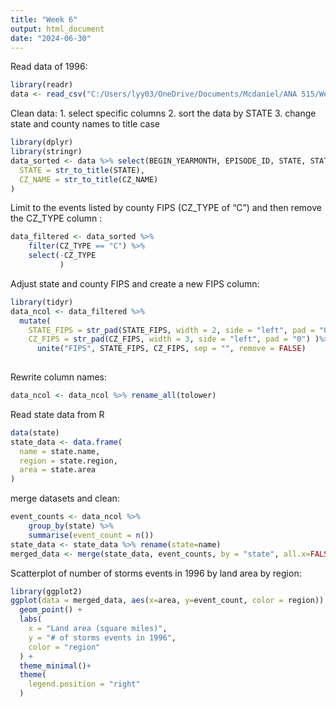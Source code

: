 ---
title: "Week 6"
output: html_document
date: "2024-06-30"
---

Read data of 1996:

```{r setup, include = True}
library(readr)
data <- read_csv("C:/Users/lyy03/OneDrive/Documents/Mcdaniel/ANA 515/Week 6/StormEvents_details-ftp_v1.0_d1996_c20220425.csv.gz")

```

Clean data:
1. select specific columns
2. sort the data by STATE
3. change state and county names to title case
```{r, echo=True}
library(dplyr)
library(stringr)
data_sorted <- data %>% select(BEGIN_YEARMONTH, EPISODE_ID, STATE, STATE_FIPS, CZ_NAME, CZ_TYPE, CZ_FIPS, EVENT_TYPE) %>% arrange(STATE) %>% mutate (
  STATE = str_to_title(STATE),
  CZ_NAME = str_to_title(CZ_NAME)
)
```

Limit to the events listed by county FIPS (CZ_TYPE of “C”) and then remove the CZ_TYPE column :
```{r, echo = True}
data_filtered <- data_sorted %>% 
    filter(CZ_TYPE == "C") %>%
    select(-CZ_TYPE
           )
```

Adjust state and county FIPS and create a new FIPS column:
```{r, echo = True}
library(tidyr)
data_ncol <- data_filtered %>%
  mutate(
    STATE_FIPS = str_pad(STATE_FIPS, width = 2, side = "left", pad = "0"),
    CZ_FIPS = str_pad(CZ_FIPS, width = 3, side = "left", pad = "0") )%>%
      unite("FIPS", STATE_FIPS, CZ_FIPS, sep = "", remove = FALSE)
  
```

Rewrite column names:
```{r, echo=True}
data_ncol <- data_ncol %>% rename_all(tolower)
```

Read state data from R
```{r, echo = True}
data(state)
state_data <- data.frame(
  name = state.name,
  region = state.region,
  area = state.area
)
```

merge datasets and clean:
```{r, echo = True}
event_counts <- data_ncol %>%
    group_by(state) %>%
    summarise(event_count = n())
state_data <- state_data %>% rename(state=name)
merged_data <- merge(state_data, event_counts, by = "state", all.x=FALSE)

```

Scatterplot of number of storms events in 1996 by land area by region:
```{r, echo = True}
library(ggplot2)
ggplot(data = merged_data, aes(x=area, y=event_count, color = region)) +
  geom_point() +
  labs(
    x = "Land area (square miles)",
    y = "# of storms events in 1996",
    color = "region"
  ) +
  theme_minimal()+
  theme(
    legend.position = "right"
  )
```
